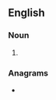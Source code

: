 ==English==

===Noun===
{{head|en|noun form}}

# {{plural of|en|funfair}}

===Anagrams===
* {{anagrams|en|a=affinrsu|ruffians}}